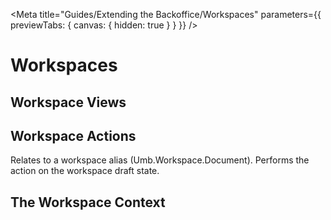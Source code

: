 
<Meta title="Guides/Extending the Backoffice/Workspaces" parameters={{ previewTabs: { canvas: { hidden: true } } }} />

# Workspaces

## Workspace Views

## Workspace Actions

Relates to a workspace alias (Umb.Workspace.Document). Performs the action on the workspace draft state.

## The Workspace Context
